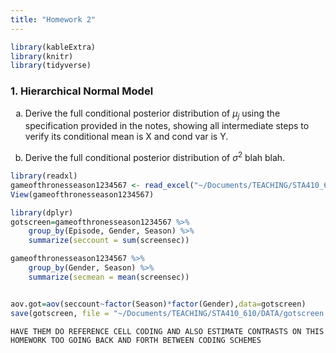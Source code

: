 ```yaml
---
title: "Homework 2"
---
```


```r
library(kableExtra)
library(knitr)
library(tidyverse)
```



### 1. Hierarchical Normal Model

a. Derive the full conditional posterior distribution of $\mu_j$ using the specification provided in the notes, showing all intermediate steps to verify its conditional mean is X and cond var is Y.

b. Derive the full conditional posterior distribution of $\sigma^2$ blah blah.



``` r
library(readxl)
gameofthronesseason1234567 <- read_excel("~/Documents/TEACHING/STA410_610/DATA/gameofthronesseason1234567.xlsx")
View(gameofthronesseason1234567)

library(dplyr)
gotscreen=gameofthronesseason1234567 %>%
    group_by(Episode, Gender, Season) %>%
    summarize(seccount = sum(screensec))

gameofthronesseason1234567 %>%
    group_by(Gender, Season) %>%
    summarize(secmean = mean(screensec))


aov.got=aov(seccount~factor(Season)*factor(Gender),data=gotscreen)
save(gotscreen, file = "~/Documents/TEACHING/STA410_610/DATA/gotscreen.RData")

```
    
    HAVE THEM DO REFERENCE CELL CODING AND ALSO ESTIMATE CONTRASTS ON THIS HOMEWORK TOO GOING BACK AND FORTH BETWEEN CODING SCHEMES


